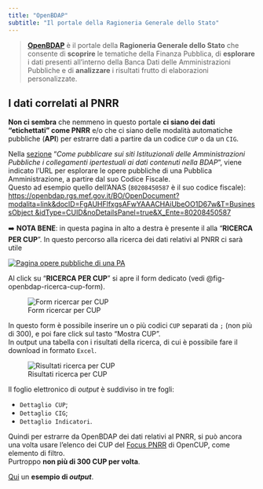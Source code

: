 ```yaml
---
title: "OpenBDAP"
subtitle: "Il portale della Ragioneria Generale dello Stato"
---
```


> [**OpenBDAP**](https://openbdap.rgs.mef.gov.it/) è il portale della **Ragioneria Generale dello Stato** che consente di **scoprire** le tematiche della Finanza Pubblica, di **esplorare** i dati presenti all'interno della Banca Dati delle Amministrazioni Pubbliche e di **analizzare** i risultati frutto di elaborazioni personalizzate.


## I dati correlati al PNRR

**Non ci sembra** che nemmeno in questo portale **ci siano dei dati "etichettati" come PNRR** e/o che ci siano delle modalità automatiche pubbliche (**API**) per estrarre dati a partire da un codice `CUP` o da un `CIG`.

Nella [sezione](https://openbdap.rgs.mef.gov.it/it/Home/ComePubblicare) "_Come pubblicare sui siti Istituzionali delle Amministrazioni Pubbliche i collegamenti ipertestuali ai dati contenuti nella BDAP_", viene indicato l'URL per esplorare le opere pubbliche di una Pubblica Amministrazione, a partire dal suo Codice Fiscale.<br>
Questo ad esempio quello dell'ANAS (`80208450587` è il suo codice fiscale):<br>
[https://openbdap.rgs.mef.gov.it/BO/OpenDocument?modalita=link&docID=FgAUHFlfxgsAFwYAAACHAiUbeOO1D67w&T=BusinessObject
&idType=CUID&noDetailsPanel=true&X_Ente=80208450587](https://openbdap.rgs.mef.gov.it/BO/OpenDocument?modalita=link&docID=FgAUHFlfxgsAFwYAAACHAiUbeOO1D67w&T=BusinessObject&idType=CUID&noDetailsPanel=true&X_Ente=80208450587)

➡️ **NOTA BENE**: in questa pagina in alto a destra è presente il alla "**RICERCA PER CUP**". In questo percorso alla ricerca dei dati relativi al PNRR ci sarà utile

[![Pagina opere pubbliche di una PA](images/openbdap-ricerca-cup.png){#fig-openbdap-ricerca-cup}](https://openbdap.rgs.mef.gov.it/BO/OpenDocument?modalita=link&docID=FgAUHFlfxgsAFwYAAACHAiUbeOO1D67w&T=BusinessObject&idType=CUID&noDetailsPanel=true&X_Ente=80208450587)

Al click su "**RICERCA PER CUP**" si apre il form dedicato (vedi @fig-openbdap-ricerca-cup-form).

![Form ricercar per CUP](images/openbdap-form-cup.png){#fig-openbdap-ricerca-cup-form}

In questo form è possibile inserire un o più codici `CUP` separati da `;` (non più di 300), e poi fare click sul tasto "Mostra CUP".<br>
In output una tabella con i risultati della ricerca, di cui è possibile fare il download in formato `Excel`.

![Risultati ricerca per CUP](images/openbdap-cup-results.png){#fig-openbdap-ricerca-cup-risultati}

Il foglio elettronico di _output_ è suddiviso in tre fogli:

- `Dettaglio CUP`;
- `Dettaglio CIG`;
- `Dettaglio Indicatori`.

Quindi per estrarre da OpenBDAP dei dati relativi al PNRR, si può ancora una volta usare l'elenco dei CUP del [Focus PNRR](../opencup/focus-pnrr.qmd) di OpenCUP, come elemento di filtro.<br>
Purtroppo **non più di 300 CUP per volta**.

[Qui](../../data/openbdap/2023-02-05_openbdap.xlsx) un **esempio di _output_**.
